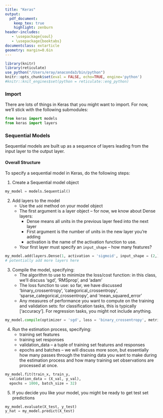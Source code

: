 ```yaml
---
title: "Keras"
output:
  pdf_document:
    keep_tex: true
    highlight: zenburn
header-includes:
   - \usepackage{soul}
   - \usepackage{booktabs}
documentclass: extarticle
geometry: margin=0.6in
---
```


```r
library(knitr)
library(reticulate)
use_python("/Users/eray/anaconda3/bin/python")
knitr::opts_chunk$set(eval = FALSE, echo=TRUE, engine='python')
#knitr::knit_engines$set(python = reticulate::eng_python)
```

### Import

There are lots of things in Keras that you might want to import.  For now, we'll stick with the following submodules:

```python
from keras import models
from keras import layers
```

### Sequential Models

Sequential models are built up as a sequence of layers leading from the input layer to the output layer.

#### Overall Structure

To specify a sequential model in Keras, do the following steps:

1. Create a Sequential model object

```python
my_model = models.Sequential()
```

2. Add layers to the model
    * Use the `add` method on your model object
    * The first argument is a layer object -- for now, we know about Dense layers:
        * Dense means all units in the previous layer feed into the next layer
        * First argument is the number of units in the new layer you're adding
        * activation is the name of the activation function to use.  
    * Your first layer must specify an `input_shape` -- how many features?

```python
my_model.add(layers.Dense(1, activation = 'sigmoid', input_shape = (2,)))
# potentially add more layers here
```

3. Compile the model, specifying:
    * The algorithm to use to minimize the loss/cost function: in this class, we'll discuss 'sgd', 'RMSprop', and 'adam'
    * The loss function to use: so far, we have discussed 'binary_crossentropy', 'categorical_crossentropy', 'sparse_categorical_crossentropy', and 'mean_squared_error'
    * Any measures of performance you want to compute on the training and validation sets: for classification tasks, this is typically ['accuracy'].  For regression tasks, you might not include anything.

```python
my_model.compile(optimizer = 'sgd', loss = 'binary_crossentropy', metrics = ['accuracy'])
```

4. Run the estimation process, specifying:
    * training set features
    * training set responses
    * validation_data -- a tuple of training set features and responses
    * epochs and batches -- we will discuss more soon, but essentially how many passes through the training data you want to make during the estimation process and how many training set observations are processed at once.

```python
my_model.fit(train_x, train_y,
  validation_data = (X_val, y_val),
  epochs = 1000, batch_size = 32)
```

5. If you decide you like your model, you might be ready to get test set predictions

```python
my_model.evaluate(X_test, y_test)
y_hat = my_model.predict(X_test)
```



